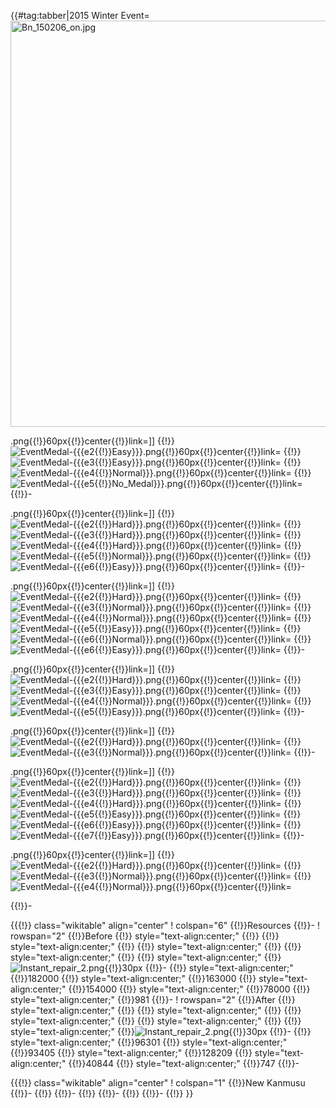 {{#tag:tabber|2015 Winter Event=
[[File:Bn_150206_on.jpg|650px|center|link=Winter 2015 Event]]

{{{!}} class="wikitable" align="center"
{{!}}-
! E-1
! E-2
! E-3
! E-4
! E-5
{{!}}-
{{!}}[[File:EventMedal-{{{e1{{!}}Normal}}}.png{{!}}60px{{!}}center{{!}}link=]]
{{!}}[[File:EventMedal-{{{e2{{!}}Easy}}}.png{{!}}60px{{!}}center{{!}}link=]]
{{!}}[[File:EventMedal-{{{e3{{!}}Easy}}}.png{{!}}60px{{!}}center{{!}}link=]]
{{!}}[[File:EventMedal-{{{e4{{!}}Normal}}}.png{{!}}60px{{!}}center{{!}}link=]]
{{!}}[[File:EventMedal-{{{e5{{!}}No Medal}}}.png{{!}}60px{{!}}center{{!}}link=]]
{{!}}-

{{{!}} class="wikitable" align="center"
! colspan="6" {{!}}Resources
{{!}}-
! rowspan="2" {{!}}Before
{{!}} style="text-align:center;" {{!}}{{Fuel}}
{{!}} style="text-align:center;" {{!}}{{Ammo}}
{{!}} style="text-align:center;" {{!}}{{Steel}}
{{!}} style="text-align:center;" {{!}}{{Bauxite}}
{{!}} style="text-align:center;" {{!}}[[File:Instant repair 2.png{{!}}30px]]
{{!}}-
{{!}} style="text-align:center;" {{!}}~30000	
{{!}} style="text-align:center;" {{!}}~30000	
{{!}} style="text-align:center;" {{!}}~30000	
{{!}} style="text-align:center;" {{!}}~30000	
{{!}} style="text-align:center;" {{!}}~250	
{{!}}-
! rowspan="2" {{!}}After
{{!}} style="text-align:center;" {{!}}{{Fuel}}
{{!}} style="text-align:center;" {{!}}{{Ammo}}
{{!}} style="text-align:center;" {{!}}{{Steel}}
{{!}} style="text-align:center;" {{!}}{{Bauxite}}
{{!}} style="text-align:center;" {{!}}[[File:Instant repair 2.png{{!}}30px]]
{{!}}-
{{!}} style="text-align:center;" {{!}}-
{{!}} style="text-align:center;" {{!}}-
{{!}} style="text-align:center;" {{!}}-
{{!}} style="text-align:center;" {{!}}-
{{!}} style="text-align:center;" {{!}}-
{{!}}-

{{{!}} class="wikitable" align="center"
! colspan="1" {{!}}New Kanmusu
{{!}}-
{{!}}{{ShipBattleCardKai|Hamakaze}}
{{!}}-
{{!}}{{ShipBattleCardKai|Noshiro}}
{{!}}-
{{!}}{{ShipBattleCardKai|Kumano}}
{{!}}-
{{!}}{{ShipBattleCardKai|Katori}}
{{!}}-
{{!}}{{ShipBattleCardKai|Agano}}
{{!}}-
{{!}}{{ShipBattleCardKai|U-511}}
{{!}}-

{{!}}-{{!}}2015 Spring Event=
[[File:Bn_150428_on.jpg|650px|center|link=Spring 2015 Event]]
{{{!}} class="wikitable" align="center"
{{!}}-
! E-1
! E-2
! E-3
! E-4
! E-5
! E-6
{{!}}-
{{!}}[[File:EventMedal-{{{e1{{!}}Hard}}}.png{{!}}60px{{!}}center{{!}}link=]]
{{!}}[[File:EventMedal-{{{e2{{!}}Hard}}}.png{{!}}60px{{!}}center{{!}}link=]]
{{!}}[[File:EventMedal-{{{e3{{!}}Hard}}}.png{{!}}60px{{!}}center{{!}}link=]]
{{!}}[[File:EventMedal-{{{e4{{!}}Hard}}}.png{{!}}60px{{!}}center{{!}}link=]]
{{!}}[[File:EventMedal-{{{e5{{!}}Normal}}}.png{{!}}60px{{!}}center{{!}}link=]]
{{!}}[[File:EventMedal-{{{e6{{!}}Easy}}}.png{{!}}60px{{!}}center{{!}}link=]]
{{!}}-

{{{!}} class="wikitable" align="center"
! colspan="6" {{!}}Resources
{{!}}-
! rowspan="2" {{!}}Before
{{!}} style="text-align:center;" {{!}}{{Fuel}}
{{!}} style="text-align:center;" {{!}}{{Ammo}}
{{!}} style="text-align:center;" {{!}}{{Steel}}
{{!}} style="text-align:center;" {{!}}{{Bauxite}}
{{!}} style="text-align:center;" {{!}}[[File:Instant repair 2.png{{!}}30px]]
{{!}}-
{{!}} style="text-align:center;" {{!}}~30000	
{{!}} style="text-align:center;" {{!}}~30000	
{{!}} style="text-align:center;" {{!}}~30000	
{{!}} style="text-align:center;" {{!}}~30000	
{{!}} style="text-align:center;" {{!}}~300	
{{!}}-
! rowspan="2" {{!}}After
{{!}} style="text-align:center;" {{!}}{{Fuel}}
{{!}} style="text-align:center;" {{!}}{{Ammo}}
{{!}} style="text-align:center;" {{!}}{{Steel}}
{{!}} style="text-align:center;" {{!}}{{Bauxite}}
{{!}} style="text-align:center;" {{!}}[[File:Instant repair 2.png{{!}}30px]]
{{!}}-
{{!}} style="text-align:center;" {{!}}-
{{!}} style="text-align:center;" {{!}}-
{{!}} style="text-align:center;" {{!}}-
{{!}} style="text-align:center;" {{!}}-
{{!}} style="text-align:center;" {{!}}-
{{!}}-

{{{!}} class="wikitable" align="center"
! colspan="1" {{!}}New Kanmusu
{{!}}-
{{!}}{{ShipBattleCardKai|Amatsukaze}}
{{!}}-
{{!}}{{ShipBattleCardKai|Ooyodo}}
{{!}}-
{{!}}{{ShipBattleCardKai|Hayashimo}}
{{!}}-
{{!}}{{ShipBattleCardKai|Katsuragi}}
{{!}}-
{{!}}{{ShipBattleCardKai|Littorio}}
{{!}}-
{{!}}{{ShipBattleCardKai|Akitsushima}}
{{!}}-
{{!}}{{ShipBattleCardKai|Mutsu}}
{{!}}-
{{!}}{{ShipBattleCardKai|Asagumo}}
{{!}}-
{{!}}{{ShipBattleCardKai|Unryuu}}
{{!}}-
{{!}}{{ShipBattleCardKai|Tanikaze}}
{{!}}-
{{!}}{{ShipBattleCardKai|Maikaze}}
{{!}}-
{{!}}{{ShipBattleCardKai|Urakaze}}
{{!}}-
{{!}}-{{!}}2015 Summer event=
[[File:Summer_15_banner.png|650px|center|link=Summer 2015 Event]]
{{{!}} class="wikitable" align="center"
{{!}}-
! E-1
! E-2
! E-3
! E-4
! E-5
! E-6
! E-7
{{!}}-
{{!}}[[File:EventMedal-{{{e1{{!}}Hard}}}.png{{!}}60px{{!}}center{{!}}link=]]
{{!}}[[File:EventMedal-{{{e2{{!}}Hard}}}.png{{!}}60px{{!}}center{{!}}link=]]
{{!}}[[File:EventMedal-{{{e3{{!}}Normal}}}.png{{!}}60px{{!}}center{{!}}link=]]
{{!}}[[File:EventMedal-{{{e4{{!}}Normal}}}.png{{!}}60px{{!}}center{{!}}link=]]
{{!}}[[File:EventMedal-{{{e5{{!}}Easy}}}.png{{!}}60px{{!}}center{{!}}link=]]
{{!}}[[File:EventMedal-{{{e6{{!}}Normal}}}.png{{!}}60px{{!}}center{{!}}link=]]
{{!}}[[File:EventMedal-{{{e6{{!}}Easy}}}.png{{!}}60px{{!}}center{{!}}link=]]
{{!}}-

{{{!}} class="wikitable" align="center"
! colspan="6" {{!}}Resources
{{!}}-
! rowspan="2" {{!}}Before
{{!}} style="text-align:center;" {{!}}{{Fuel}}
{{!}} style="text-align:center;" {{!}}{{Ammo}}
{{!}} style="text-align:center;" {{!}}{{Steel}}
{{!}} style="text-align:center;" {{!}}{{Bauxite}}
{{!}} style="text-align:center;" {{!}}[[File:Instant repair 2.png{{!}}30px]]
{{!}}-
{{!}} style="text-align:center;" {{!}}~70000	
{{!}} style="text-align:center;" {{!}}~70000	
{{!}} style="text-align:center;" {{!}}~70000	
{{!}} style="text-align:center;" {{!}}~40000	
{{!}} style="text-align:center;" {{!}}~400	
{{!}}-
! rowspan="2" {{!}}After
{{!}} style="text-align:center;" {{!}}{{Fuel}}
{{!}} style="text-align:center;" {{!}}{{Ammo}}
{{!}} style="text-align:center;" {{!}}{{Steel}}
{{!}} style="text-align:center;" {{!}}{{Bauxite}}
{{!}} style="text-align:center;" {{!}}[[File:Instant repair 2.png{{!}}30px]]
{{!}}-
{{!}} style="text-align:center;" {{!}}-
{{!}} style="text-align:center;" {{!}}-
{{!}} style="text-align:center;" {{!}}-
{{!}} style="text-align:center;" {{!}}-
{{!}} style="text-align:center;" {{!}}-
{{!}}-

{{{!}} class="wikitable" align="center"
! colspan="1" {{!}}New Kanmusu
{{!}}-
{{!}}{{ShipBattleCardKai|Kawakaze}}
{{!}}-
{{!}}{{ShipBattleCardKai|Hayasui}}
{{!}}-
{{!}}{{ShipBattleCardKai|Teruzuki}}
{{!}}-
{{!}}{{ShipBattleCardKai|Yuugumo}}
{{!}}-
{{!}}{{ShipBattleCardKai|Umikaze}}
{{!}}-
{{!}}{{ShipBattleCardKai|Libeccio}}
{{!}}-
{{!}}{{ShipBattleCardKai|Akigumo}}
{{!}}-
{{!}}-{{!}}2015 Fall event=
[[File:Fall_15_banner.png|650px|center|link=Fall 2015 Event]]
{{{!}} class="wikitable" align="center"
{{!}}-
! E-1
! E-2
! E-3
! E-4
! E-5
{{!}}-
{{!}}[[File:EventMedal-{{{e1{{!}}Hard}}}.png{{!}}60px{{!}}center{{!}}link=]]
{{!}}[[File:EventMedal-{{{e2{{!}}Hard}}}.png{{!}}60px{{!}}center{{!}}link=]]
{{!}}[[File:EventMedal-{{{e3{{!}}Easy}}}.png{{!}}60px{{!}}center{{!}}link=]]
{{!}}[[File:EventMedal-{{{e4{{!}}Normal}}}.png{{!}}60px{{!}}center{{!}}link=]]
{{!}}[[File:EventMedal-{{{e5{{!}}Easy}}}.png{{!}}60px{{!}}center{{!}}link=]]
{{!}}-

{{{!}} class="wikitable" align="center"
! colspan="6" {{!}}Resources
{{!}}-
! rowspan="2" {{!}}Before
{{!}} style="text-align:center;" {{!}}{{Fuel}}
{{!}} style="text-align:center;" {{!}}{{Ammo}}
{{!}} style="text-align:center;" {{!}}{{Steel}}
{{!}} style="text-align:center;" {{!}}{{Bauxite}}
{{!}} style="text-align:center;" {{!}}[[File:Instant repair 2.png{{!}}30px]]
{{!}}-
{{!}} style="text-align:center;" {{!}}~85000	
{{!}} style="text-align:center;" {{!}}~85000	
{{!}} style="text-align:center;" {{!}}~80000	
{{!}} style="text-align:center;" {{!}}~40000	
{{!}} style="text-align:center;" {{!}}~600	
{{!}}-
! rowspan="2" {{!}}After
{{!}} style="text-align:center;" {{!}}{{Fuel}}
{{!}} style="text-align:center;" {{!}}{{Ammo}}
{{!}} style="text-align:center;" {{!}}{{Steel}}
{{!}} style="text-align:center;" {{!}}{{Bauxite}}
{{!}} style="text-align:center;" {{!}}[[File:Instant repair 2.png{{!}}30px]]
{{!}}-
{{!}} style="text-align:center;" {{!}}-
{{!}} style="text-align:center;" {{!}}-
{{!}} style="text-align:center;" {{!}}-
{{!}} style="text-align:center;" {{!}}-
{{!}} style="text-align:center;" {{!}}-
{{!}}-

{{{!}} class="wikitable" align="center"
! colspan="1" {{!}}New Kanmusu
{{!}}-
{{!}}{{ShipBattleCardKai|Nowaki}}
{{!}}-
{{!}}{{ShipBattleCardKai|Kashima}}
{{!}}-
{{!}}{{ShipBattleCardKai|Hagikaze}}
{{!}}-
{{!}}{{ShipBattleCardKai|Graf Zeppelin}}
{{!}}-
{{!}}{{ShipBattleCardKai|Asashimo}}
{{!}}-
{{!}}{{ShipBattleCardKai|Kiyoshimo}}
{{!}}-
{{!}}{{ShipBattleCardKai|Tokitsukaze}}
{{!}}-
{{!}}{{ShipBattleCardKai|Hatsukaze}}
{{!}}-
{{!}}-{{!}}2016 Winter event=
[[File:Winter_16_banner.gif|650px|center|link=Winter 2016 Event]]
{{{!}} class="wikitable" align="center"
{{!}}-
! E-1
! E-2
! E-3

{{!}}-
{{!}}[[File:EventMedal-{{{e1{{!}}Hard}}}.png{{!}}60px{{!}}center{{!}}link=]]
{{!}}[[File:EventMedal-{{{e2{{!}}Hard}}}.png{{!}}60px{{!}}center{{!}}link=]]
{{!}}[[File:EventMedal-{{{e3{{!}}Normal}}}.png{{!}}60px{{!}}center{{!}}link=]]
{{!}}-

{{{!}} class="wikitable" align="center"
! colspan="6" {{!}}Resources
{{!}}-
! rowspan="2" {{!}}Before
{{!}} style="text-align:center;" {{!}}{{Fuel}}
{{!}} style="text-align:center;" {{!}}{{Ammo}}
{{!}} style="text-align:center;" {{!}}{{Steel}}
{{!}} style="text-align:center;" {{!}}{{Bauxite}}
{{!}} style="text-align:center;" {{!}}[[File:Instant repair 2.png{{!}}30px]]
{{!}}-
{{!}} style="text-align:center;" {{!}}141964	
{{!}} style="text-align:center;" {{!}}137837	
{{!}} style="text-align:center;" {{!}}119892	
{{!}} style="text-align:center;" {{!}}52850	
{{!}} style="text-align:center;" {{!}}900	
{{!}}-
! rowspan="2" {{!}}After
{{!}} style="text-align:center;" {{!}}{{Fuel}}
{{!}} style="text-align:center;" {{!}}{{Ammo}}
{{!}} style="text-align:center;" {{!}}{{Steel}}
{{!}} style="text-align:center;" {{!}}{{Bauxite}}
{{!}} style="text-align:center;" {{!}}[[File:Instant repair 2.png{{!}}30px]]
{{!}}-
{{!}} style="text-align:center;" {{!}}74765
{{!}} style="text-align:center;" {{!}}81940
{{!}} style="text-align:center;" {{!}}70874
{{!}} style="text-align:center;" {{!}}45357
{{!}} style="text-align:center;" {{!}}-300
{{!}}-

{{{!}} class="wikitable" align="center"
! colspan="1" {{!}}New Kanmusu
{{!}}-
{{!}}{{ShipBattleCardKai|Prinz Eugen}}
{{!}}-
{{!}}{{ShipBattleCardKai|Hatsuzuki}}
{{!}}-
{{!}}{{ShipBattleCardKai|Akizuki}}
{{!}}-
{{!}}{{ShipBattleCardKai|Zara}}
{{!}}-
{{!}}{{ShipBattleCardKai|Okinami}}
{{!}}-
{{!}}{{ShipBattleCardKai|Sakawa}}
{{!}}-
{{!}}{{ShipBattleCardKai|Yahagi}}
{{!}}-
{{!}}{{ShipBattleCardKai|Amagi}}
{{!}}-
{{!}}{{ShipBattleCardKai|Harusame}}
{{!}}-
{{!}}{{ShipBattleCardKai|Kazagumo}}
{{!}}-
{{!}}{{ShipBattleCardKai|Mizuho}}
{{!}}-
{{!}}-{{!}}2016 Spring event=
[[File:Spring_16_banner.gif|650px|center|link=Winter 2016 Event]]
{{{!}} class="wikitable" align="center"
{{!}}-
! E-1
! E-2
! E-3
! E-4
! E-5
! E-6
! E-7

{{!}}-
{{!}}[[File:EventMedal-{{{e1{{!}}Hard}}}.png{{!}}60px{{!}}center{{!}}link=]]
{{!}}[[File:EventMedal-{{{e2{{!}}Hard}}}.png{{!}}60px{{!}}center{{!}}link=]]
{{!}}[[File:EventMedal-{{{e3{{!}}Hard}}}.png{{!}}60px{{!}}center{{!}}link=]]
{{!}}[[File:EventMedal-{{{e4{{!}}Hard}}}.png{{!}}60px{{!}}center{{!}}link=]]
{{!}}[[File:EventMedal-{{{e5{{!}}Easy}}}.png{{!}}60px{{!}}center{{!}}link=]]
{{!}}[[File:EventMedal-{{{e6{{!}}Easy}}}.png{{!}}60px{{!}}center{{!}}link=]]
{{!}}[[File:EventMedal-{{{e7{{!}}Easy}}}.png{{!}}60px{{!}}center{{!}}link=]]
{{!}}-

{{{!}} class="wikitable" align="center"
! colspan="6" {{!}}Resources
{{!}}-
! rowspan="2" {{!}}Before
{{!}} style="text-align:center;" {{!}}{{Fuel}}
{{!}} style="text-align:center;" {{!}}{{Ammo}}
{{!}} style="text-align:center;" {{!}}{{Steel}}
{{!}} style="text-align:center;" {{!}}{{Bauxite}}
{{!}} style="text-align:center;" {{!}}[[File:Instant repair 2.png{{!}}30px]]
{{!}}-
{{!}} style="text-align:center;" {{!}}~180000	
{{!}} style="text-align:center;" {{!}}~180000	
{{!}} style="text-align:center;" {{!}}~200000	
{{!}} style="text-align:center;" {{!}}~60000
{{!}} style="text-align:center;" {{!}}900	
{{!}}-
! rowspan="2" {{!}}After
{{!}} style="text-align:center;" {{!}}{{Fuel}}
{{!}} style="text-align:center;" {{!}}{{Ammo}}
{{!}} style="text-align:center;" {{!}}{{Steel}}
{{!}} style="text-align:center;" {{!}}{{Bauxite}}
{{!}} style="text-align:center;" {{!}}[[File:Instant repair 2.png{{!}}30px]]
{{!}}-
{{!}} style="text-align:center;" {{!}}16637
{{!}} style="text-align:center;" {{!}}19925
{{!}} style="text-align:center;" {{!}}43384
{{!}} style="text-align:center;" {{!}}1279
{{!}} style="text-align:center;" {{!}}278
{{!}}-

{{{!}} class="wikitable" align="center"
! colspan="1" {{!}}New Kanmusu
{{!}}-
{{!}}{{ShipBattleCardKai|Iowa}}
{{!}}-
{{!}}{{ShipBattleCardKai|Pola}}
{{!}}-
{{!}}{{ShipBattleCardKai|Kamikaze}}
{{!}}-
{{!}}{{ShipBattleCardKai|Harukaze}}
{{!}}-
{{!}}{{ShipBattleCardKai|Oyashio}}
{{!}}-
{{!}}{{ShipBattleCardKai|I-401}}

{{!}}-
{{!}}-{{!}}2016 Summer event=
[[File:Summer_16_Banner.gif|650px|center|link=Winter 2016 Event]]
{{{!}} class="wikitable" align="center"
{{!}}-
! E-1
! E-2
! E-3
! E-4

{{!}}-
{{!}}[[File:EventMedal-{{{e1{{!}}Hard}}}.png{{!}}60px{{!}}center{{!}}link=]]
{{!}}[[File:EventMedal-{{{e2{{!}}Hard}}}.png{{!}}60px{{!}}center{{!}}link=]]
{{!}}[[File:EventMedal-{{{e3{{!}}Normal}}}.png{{!}}60px{{!}}center{{!}}link=]]
{{!}}[[File:EventMedal-{{{e4{{!}}Normal}}}.png{{!}}60px{{!}}center{{!}}link=]]

{{!}}-

{{{!}} class="wikitable" align="center"
! colspan="6" {{!}}Resources
{{!}}-
! rowspan="2" {{!}}Before
{{!}} style="text-align:center;" {{!}}{{Fuel}}
{{!}} style="text-align:center;" {{!}}{{Ammo}}
{{!}} style="text-align:center;" {{!}}{{Steel}}
{{!}} style="text-align:center;" {{!}}{{Bauxite}}
{{!}} style="text-align:center;" {{!}}[[File:Instant repair 2.png{{!}}30px]]
{{!}}-
{{!}} style="text-align:center;" {{!}}182000	
{{!}} style="text-align:center;" {{!}}163000	
{{!}} style="text-align:center;" {{!}}154000	
{{!}} style="text-align:center;" {{!}}78000
{{!}} style="text-align:center;" {{!}}981	
{{!}}-
! rowspan="2" {{!}}After
{{!}} style="text-align:center;" {{!}}{{Fuel}}
{{!}} style="text-align:center;" {{!}}{{Ammo}}
{{!}} style="text-align:center;" {{!}}{{Steel}}
{{!}} style="text-align:center;" {{!}}{{Bauxite}}
{{!}} style="text-align:center;" {{!}}[[File:Instant repair 2.png{{!}}30px]]
{{!}}-
{{!}} style="text-align:center;" {{!}}96301
{{!}} style="text-align:center;" {{!}}93405
{{!}} style="text-align:center;" {{!}}128209
{{!}} style="text-align:center;" {{!}}40844
{{!}} style="text-align:center;" {{!}}747
{{!}}-

{{{!}} class="wikitable" align="center"
! colspan="1" {{!}}New Kanmusu
{{!}}-
{{!}}{{ShipBattleCardKai|Minazuki}}
{{!}}-
{{!}}{{ShipBattleCardKai|I-26}}
{{!}}-
{{!}}{{ShipBattleCardKai|Aquila}}
{{!}}-
{{!}}{{ShipBattleCardKai|Warspite}}
}}